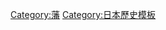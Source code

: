 {{Navbox
|name = 江戶時代的藩
|title      = [[大政奉還]]至[[廢藩置縣]]期間的[[藩 (日本)|藩]]
|listclass  = hlist
|image = 
|above = 
|state = {{{state<includeonly>|autocollapse</includeonly>}}}
|group1 = [[北海道|北海道地方]]
|list1 = 
* [[館藩]]
* [[松前藩]]
|group2 = [[东北地方]]
|list2 = 
* [[斗南藩]]
* [[黑石藩]]
* [[弘前藩]]
* [[八戶藩]]
* [[盛岡藩]]
* [[七戶藩|盛岡新田藩（七戶藩）]]
* [[一關藩]]
* [[久保田藩|秋田藩（久保田藩）]]
* [[久保田藩|秋田新田藩（岩崎藩）]]
* [[龜田藩]]
* [[本莊藩]]
* [[矢島藩]]
* [[出羽松山藩]]
* [[仙台藩]]
* [[庄內藩]]
* [[新庄藩|新-{庄}-藩]]
* [[長瀞藩]]
* [[天童藩]]
* [[山形藩]]
* [[上山藩]]
* [[米澤藩]]
* [[米澤新田藩]]
* [[福島藩]]
* [[下手渡藩]]
* [[二本松藩]]
* [[會津藩]]
* [[相馬中村藩]]
* [[三春藩]]
* [[守山藩]]
* [[磐城平藩]]
* [[湯長谷藩]]
* [[泉藩]]
* [[白河藩]]
* [[棚倉藩]]
|group3 = [[關東地方]]
|list3 = 
* [[沼田藩]]
* [[館林藩]]
* [[伊勢崎藩]]
* [[前橋藩]]
* [[高崎藩]]
* [[安中藩]]
* [[吉井藩]]
* [[七日市藩]]
* [[小幡藩]]
* [[大田原藩]]
* [[黑羽藩]]
* [[高德藩]]
* [[喜連川藩]]
* [[烏山藩]]
* [[宇都宮藩]]
* [[壬生藩]]
* [[吹上藩]]
* [[佐野藩]]
* [[足利藩]]
* [[水戶藩]]
* [[宍戶藩]]
* [[笠間藩]]
* [[下館藩]]
* [[下妻藩]]
* [[常陸府中藩]]
* [[志筑藩]]
* [[土浦藩]]
* [[谷田部藩]]
* [[牛久藩]]
* [[麻生藩]]
* [[龍崎藩]]
* [[結城藩]]
* [[古河藩]]
* [[關宿藩]]
* [[高岡藩]]
* [[小見川藩]]
* [[多古藩]]
* [[佐倉藩]]
* [[生實藩]]
* [[松尾藩]]
* [[菊間藩]]
* [[鶴牧藩]]
* [[請西藩]]
* [[櫻井藩]]
* [[一宮藩]]
* [[鶴舞藩]]
* [[大多喜藩]]
* [[久留里藩]]
* [[飯野藩]]
* [[小久保藩]]
* [[佐貫藩]]
* [[花房藩]]
* [[安房勝山藩]]
* [[館山藩]]
* [[長尾藩]]
* [[忍藩]]
* [[岡部藩]]
* [[岩槻藩]]
* [[川越藩]]
* [[六浦藩|金澤藩（六浦藩）]]
* [[荻野山中藩]]
* [[小田原藩]]
|group4 = [[北陸地方]]<br>[[甲信越地方]]
|list4 = 
* [[村上藩]]
* [[黑川藩]]
* [[三日市藩]]
* [[新發田藩]]
* [[村松藩]]
* [[三根山藩|三根山藩（峰岡藩）]]
* [[與板藩]]
* [[越後長岡藩]]
* [[椎谷藩]]
* [[高田藩]]
* [[糸魚川藩|糸魚川藩（清崎藩）]]
* [[飯山藩]]
* [[須坂藩]]
* [[松代藩]]
* [[上田藩]]
* [[小諸藩]]
* [[岩村田藩]]
* [[奧殿藩|田野口藩（龍岡藩）]]
* [[松本藩]]
* [[高島藩]]
* [[高遠藩]]
* [[飯田藩]]
* [[富山藩]]
* [[加賀藩|加賀藩（金澤藩）]]
* [[大聖寺藩]]
* [[越前勝山藩]]
* [[大野藩]]
* [[丸岡藩]]
* [[福井藩]]
* [[鯖江藩]]
* [[敦賀藩|敦賀藩（鞠山藩）]]
* [[小濱藩]]
|group5 = [[中部地方]]
|list5 = 
* [[沼津藩]]
* [[小島藩]]
* [[駿府藩|駿府藩（靜岡藩）]]
* [[田中藩]]
* [[相良藩]]
* [[掛川藩]]
* [[橫須賀藩]]
* [[濱松藩]]
* [[堀江藩]]
* [[半原藩]]
* [[三河吉田藩|吉田藩（豐橋藩）]]
* [[田原藩]]
* [[奧殿藩]]
* [[岡崎藩]]
* [[西大平藩]]
* [[舉母藩]]
* [[重原藩]]
* [[刈谷藩]]
* [[西端藩]]
* [[西尾藩]]
* [[犬山藩]]
* [[尾張藩]]
* [[苗木藩]]
* [[岩村藩]]
* [[郡上藩]]
* [[高富藩]]
* [[加納藩]]
* [[大垣藩]]
* [[大垣新田藩]]
** [[野村藩]]
* [[今尾藩]]
* [[高須藩]]
|group6 = [[近畿地方]]
|list6 = 
* [[長島藩]]
* [[桑名藩]]
* [[菰野藩]]
* [[神戶藩]]
* [[伊勢龜山藩]]
* [[津藩]]
* [[久居藩]]
* [[鳥羽藩]]
* [[宮川藩]]
* [[彥根藩]]
* [[山上藩]]
* [[西大路藩]]
* [[水口藩]]
* [[三上藩]]
* [[膳所藩]]
* [[大溝藩]]
* [[淀藩]]
* [[柳生藩]]
* [[郡山藩]]
* [[小泉藩]]
* [[柳本藩]]
* [[芝村藩]]
* [[田原本藩]]
* [[櫛羅藩]]
* [[高取藩]]
* [[和歌山藩]]
* [[紀伊田辺藩]]
* [[新宮藩]]
* [[峰山藩]]
* [[宮津藩]]
* [[丹後田辺藩]]
* [[綾部藩]]
* [[山家藩]]
* [[福知山藩]]
* [[柏原藩]]
* [[篠山藩]]
* [[園部藩]]
* [[丹波龜山藩]]
* [[三田藩]]
* [[高槻藩]]
* [[麻田藩]]
* [[尼崎藩]]
* [[丹南藩]]
* [[狹山藩]]
* [[伯太藩]]
* [[岸和田藩]]
* [[豐岡藩]]
* [[出石藩]]
* [[村岡藩]]
* [[福本藩]]
* [[三草藩]]
* [[小野藩]]
* [[明石藩]]
* [[安志藩]]
* [[山崎藩]]
* [[三日月藩]]
* [[林田藩]]
* [[龍野藩]]
* [[姬路藩]]
* [[赤穗藩]] 
|group7 = [[中国地方]]
|list7 = 
* [[鳥取藩]]
* [[鹿奴藩|鳥取東館新田藩（鹿奴藩）]]
* [[若櫻藩|鳥取西館新田藩（若櫻藩）]]
* [[松江藩]]
* [[廣瀨藩]]
* [[母里藩]]
* [[濱田藩]]
* [[津和野藩]]
* [[津山藩]]
* [[勝山藩]]
* [[鶴田藩]]
* [[岡山藩|岡山藩（備前藩）]]
* [[生坂藩|岡山新田藩（生坂藩）]]
* [[鴨方藩|岡山新田藩（鴨方藩）]]
* [[庭瀨藩]]
* [[足守藩]]
* [[淺尾藩]]
* [[岡田藩]]
* [[新見藩]]
* [[備中松山藩]]
* [[成羽藩]]
* [[備後福山藩]]
* [[廣島藩]]
* [[廣島新田藩]]
* [[長州藩|長州藩（萩藩）]]
* [[岩國藩]]
* [[德山藩]]
* [[清末藩]]
* [[長府藩]]
|group8 = [[四國|四國地方]]
|list8 = 
* [[高松藩]]
* [[丸龜藩]]
* [[多度津藩]]
* [[德島藩]]
* [[土佐藩]]
* [[土佐新田藩]]
* [[西条藩]]
* [[小松藩]]
* [[今治藩]]
* [[伊予松山藩]]
* [[新谷藩]]
* [[大洲藩]]
* [[伊予吉田藩]]
* [[宇和島藩]]
|group9 = [[九州 (日本)|九州地方]]
|list9 = 
* [[小倉藩]]
* [[小倉新田藩]]
* [[中津藩]]
* [[杵築藩]]
* [[日出藩]]
* [[森藩]]
* [[府內藩]]
* [[臼杵藩]]
* [[佐伯藩]]
* [[岡藩]]
* [[延岡藩]]
* [[高鍋藩]]
* [[佐土原藩]]
* [[飫肥藩]]
* [[福岡藩]]
* [[秋月藩]]
* [[久留米藩]]
* [[柳河藩|柳河藩（柳川藩）]]
* [[蓮池藩]]
* [[佐賀藩]]
* [[小城藩]]
* [[唐津藩]]
* [[平戶藩]]
* [[平戶新田藩]]
* [[鹿島藩]]
* [[大村藩]]
* [[島原藩]]
* [[五島藩]]
* [[對馬藩]]
* [[高瀨藩]]
* [[熊本藩]]
* [[宇土藩]]
* [[人吉藩]]
* [[薩摩藩]]
|belowstyle = 
|below = [[藩列表]]
}}<noinclude>
[[Category:藩]]
[[Category:日本歷史模板]]
</noinclude>